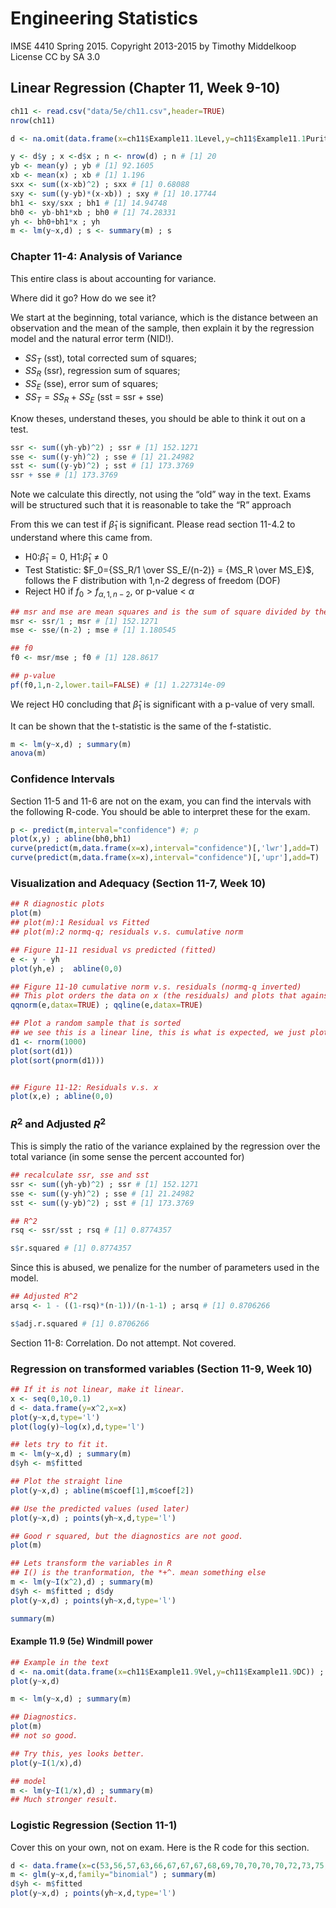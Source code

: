 # Engineering Statistics
IMSE 4410 Spring 2015. 
Copyright 2013-2015 by Timothy Middelkoop License CC by SA 3.0

## Linear Regression (Chapter 11, Week 9-10)

```r
ch11 <- read.csv("data/5e/ch11.csv",header=TRUE)
nrow(ch11)

d <- na.omit(data.frame(x=ch11$Example11.1Level,y=ch11$Example11.1Purity)) ; n <- nrow(d) ; n # [1] 20

y <- d$y ; x <-d$x ; n <- nrow(d) ; n # [1] 20
yb <- mean(y) ; yb # [1] 92.1605 
xb <- mean(x) ; xb # [1] 1.196
sxx <- sum((x-xb)^2) ; sxx # [1] 0.68088
sxy <- sum((y-yb)*(x-xb)) ; sxy # [1] 10.17744
bh1 <- sxy/sxx ; bh1 # [1] 14.94748
bh0 <- yb-bh1*xb ; bh0 # [1] 74.28331
yh <- bh0+bh1*x ; yh
m <- lm(y~x,d) ; s <- summary(m) ; s
```

### Chapter 11-4: Analysis of Variance

This entire class is about accounting for variance.

Where did it go?  How do we see it?

We start at the beginning, total variance, which is the distance between an 
observation and the mean of the sample, then explain it by the regression
model and the natural error term (NID!).

* $SS_T$ (sst), total corrected sum of squares;
* $SS_R$ (ssr), regression sum of squares;
* $SS_E$ (sse), error sum of squares;
* $SS_T = SS_R + SS_E$ (sst = ssr + sse)

Know theses, understand theses, you should be able to think it out on a test.


```r
ssr <- sum((yh-yb)^2) ; ssr # [1] 152.1271
sse <- sum((y-yh)^2) ; sse # [1] 21.24982
sst <- sum((y-yb)^2) ; sst # [1] 173.3769
ssr + sse # [1] 173.3769
```

Note we calculate this directly, not using the "old" way in the text.
Exams will be structured such that it is reasonable to take the "R" approach

From this we can test if $\hat\beta_1$ is significant.
Please read section 11-4.2 to understand where this came from.

* H0:$\hat\beta_1=0$, H1:$\hat\beta_1\ne0$
* Test Statistic: $F_0={SS_R/1 \over SS_E/(n-2)} = {MS_R \over MS_E}$, follows the F distribution with 1,n-2 degress of freedom (DOF)
* Reject H0 if $f_0 > f_{\alpha,1,n-2}$, or p-value < $\alpha$

```r
## msr and mse are mean squares and is the sum of square divided by the DOF.
msr <- ssr/1 ; msr # [1] 152.1271
mse <- sse/(n-2) ; mse # [1] 1.180545

## f0
f0 <- msr/mse ; f0 # [1] 128.8617

## p-value
pf(f0,1,n-2,lower.tail=FALSE) # [1] 1.227314e-09
```

We reject H0 concluding that $\hat\beta_1$ is significant with a p-value of very small.

It can be shown that the t-statistic is the same of the f-statistic.

```r
m <- lm(y~x,d) ; summary(m)
anova(m)
```

### Confidence Intervals

Section 11-5 and 11-6 are not on the exam, you can find the intervals
with the following R-code.  You should be able to interpret these for the exam.

```r
p <- predict(m,interval="confidence") #; p
plot(x,y) ; abline(bh0,bh1)
curve(predict(m,data.frame(x=x),interval="confidence")[,'lwr'],add=T)
curve(predict(m,data.frame(x=x),interval="confidence")[,'upr'],add=T)
```

### Visualization and Adequacy (Section 11-7, Week 10)

```r
## R diagnostic plots
plot(m)
## plot(m):1 Residual vs Fitted
## plot(m):2 normq-q; residuals v.s. cumulative norm 

## Figure 11-11 residual vs predicted (fitted)
e <- y - yh
plot(yh,e) ;  abline(0,0)

## Figure 11-10 cumulative norm v.s. residuals (normq-q inverted)
## This plot orders the data on x (the residuals) and plots that against where it should be on the distribution (normal) along the y axis (as quartiles).
qqnorm(e,datax=TRUE) ; qqline(e,datax=TRUE)

## Plot a random sample that is sorted
## we see this is a linear line, this is what is expected, we just plot this v.s. the actual for the qq-plot.
d1 <- rnorm(1000)
plot(sort(d1))
plot(sort(pnorm(d1)))


## Figure 11-12: Residuals v.s. x
plot(x,e) ; abline(0,0)
```

### $R^2$ and Adjusted $R^2$

This is simply the ratio of the variance explained by the regression
over the total variance (in some sense the percent accounted for)

```r
## recalculate ssr, sse and sst
ssr <- sum((yh-yb)^2) ; ssr # [1] 152.1271
sse <- sum((y-yh)^2) ; sse # [1] 21.24982
sst <- sum((y-yb)^2) ; sst # [1] 173.3769

## R^2
rsq <- ssr/sst ; rsq # [1] 0.8774357

s$r.squared # [1] 0.8774357
```

Since this is abused, we penalize for the number of parameters used in the model.

```r
## Adjusted R^2
arsq <- 1 - ((1-rsq)*(n-1))/(n-1-1) ; arsq # [1] 0.8706266

s$adj.r.squared # [1] 0.8706266
```

Section 11-8: Correlation.  Do not attempt.  Not covered.

### Regression on transformed variables (Section 11-9, Week 10)

```r
## If it is not linear, make it linear.
x <- seq(0,10,0.1)
d <- data.frame(y=x^2,x=x)
plot(y~x,d,type='l')
plot(log(y)~log(x),d,type='l')

## lets try to fit it.
m <- lm(y~x,d) ; summary(m)
d$yh <- m$fitted

## Plot the straight line
plot(y~x,d) ; abline(m$coef[1],m$coef[2])

## Use the predicted values (used later)
plot(y~x,d) ; points(yh~x,d,type='l')

## Good r squared, but the diagnostics are not good.
plot(m)

## Lets transform the variables in R
## I() is the tranformation, the *+^. mean something else
m <- lm(y~I(x^2),d) ; summary(m)
d$yh <- m$fitted ; d$dy
plot(y~x,d) ; points(yh~x,d,type='l')

summary(m)
```

#### Example 11.9 (5e) Windmill power

```r
## Example in the text
d <- na.omit(data.frame(x=ch11$Example11.9Vel,y=ch11$Example11.9DC)) ; n <- nrow(d) ; n
plot(y~x,d)

m <- lm(y~x,d) ; summary(m)

## Diagnostics.
plot(m)
## not so good.

## Try this, yes looks better.
plot(y~I(1/x),d)

## model
m <- lm(y~I(1/x),d) ; summary(m)
## Much stronger result.
```

### Logistic Regression (Section 11-1)
Cover this on your own, not on exam.  Here is the R code for this section.

```r
d <- data.frame(x=c(53,56,57,63,66,67,67,67,68,69,70,70,70,70,72,73,75,75,76,76,78,79,80,81),y=c(1,1,1,0,0,0,0,0,0,0,0,1,1,1,0,0,0,1,0,0,0,0,0,0)) ; n <- nrow(d) ; n
m <- glm(y~x,d,family="binomial") ; summary(m)
d$yh <- m$fitted
plot(y~x,d) ; points(yh~x,d,type='l')

```

